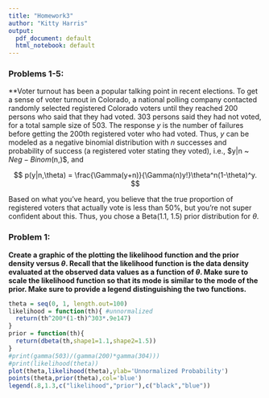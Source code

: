 ```yaml
---
title: "Homework3"
author: "Kitty Harris"
output:
  pdf_document: default
  html_notebook: default
---
```


### Problems 1-5:

**Voter turnout has been a popular talking point in recent elections. To get a sense of voter turnout in Colorado, a national polling company contacted randomly selected registered Colorado voters until they reached 200 persons who said that they had voted. 303 persons said they had not voted, for a total sample size of 503. The response $y$ is the number of failures before getting the 200th registered voter who had voted. Thus, $y$ can be modeled as a negative binomial distribution with $n$ successes and probability of success (a registered voter stating they voted), i.e., $y|n ~ $Neg-Binom$(n,\theta)$, and 

$$
p(y|n,\theta) = \frac{\Gamma(y+n)}{\Gamma(n)y!}\theta^n(1-\theta)^y.
$$

Based on what you've heard, you believe that the true proportion of registered voters that actually vote is less than 50%, but you're not super confident about this. Thus, you chose a Beta(1.1, 1.5) prior distribution for $\theta$.

### Problem 1:

**Create a graphic of the plotting the likelihood function and the prior density versus $\theta$. Recall that the likelihood function is the data density evaluated at the observed data values as a function of $\theta$. Make sure to scale the likelihood function so that its mode is similar to the mode of the prior. Make sure to provide a legend distinguishing the two functions.**

```R
theta = seq(0, 1, length.out=100)
likelihood = function(th){ #unnormalized
  return(th^200*(1-th)^303*.9e147)
}
prior = function(th){
  return(dbeta(th,shape1=1.1,shape2=1.5))
}
#print(gamma(503)/(gamma(200)*gamma(304)))
#print(likelihood(theta))
plot(theta,likelihood(theta),ylab='Unnormalized Probability')
points(theta,prior(theta),col='blue')
legend(.8,1.3,c("likelihood","prior"),c("black","blue"))
```

